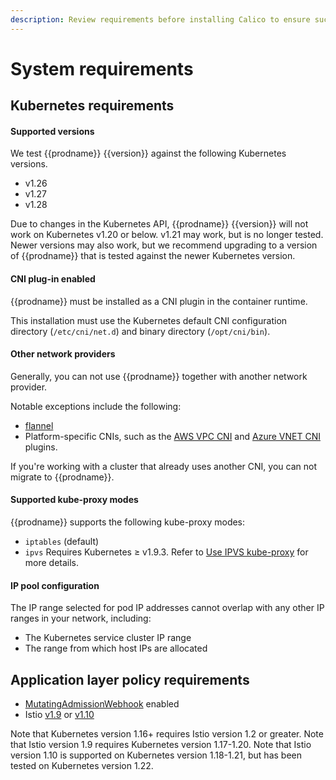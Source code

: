 ```yaml
---
description: Review requirements before installing Calico to ensure success.
---
```


# System requirements

<ReqsSys orch='Kubernetes' />

## Kubernetes requirements

#### Supported versions

We test {{prodname}} {{version}} against the following Kubernetes versions.

- v1.26
- v1.27
- v1.28

Due to changes in the Kubernetes API, {{prodname}} {{version}} will not work
on Kubernetes v1.20 or below. v1.21 may work, but is no longer tested.
Newer versions may also work, but we recommend upgrading to a version of {{prodname}}
that is tested against the newer Kubernetes version.

#### CNI plug-in enabled

{{prodname}} must be installed as a CNI plugin in the container runtime.

This installation must use the Kubernetes default CNI configuration directory (`/etc/cni/net.d`) and binary directory (`/opt/cni/bin`).

#### Other network providers

Generally, you can not use {{prodname}} together with another network provider.

Notable exceptions include the following:

* [flannel](flannel/index.mdx)
* Platform-specific CNIs, such as the [AWS VPC CNI](https://github.com/aws/amazon-vpc-cni-k8s/blob/master/README.md) and [Azure VNET CNI](https://github.com/Azure/azure-container-networking/blob/master/docs/cni.md) plugins.

If you're working with a cluster that already uses another CNI, you can not migrate to {{prodname}}.

#### Supported kube-proxy modes

{{prodname}} supports the following kube-proxy modes:

- `iptables` (default)
- `ipvs` Requires Kubernetes &#8805;  v1.9.3. Refer to
  [Use IPVS kube-proxy](../../networking/configuring/use-ipvs.mdx) for more details.

#### IP pool configuration

The IP range selected for pod IP addresses cannot overlap with any other
IP ranges in your network, including:

- The Kubernetes service cluster IP range
- The range from which host IPs are allocated

## Application layer policy requirements

- [MutatingAdmissionWebhook](https://kubernetes.io/docs/reference/access-authn-authz/admission-controllers/#mutatingadmissionwebhook) enabled
- Istio [v1.9](https://istio.io/v1.9/) or [v1.10](https://archive.istio.io/v1.10/)

Note that Kubernetes version 1.16+ requires Istio version 1.2 or greater.
Note that Istio version 1.9 requires Kubernetes version 1.17-1.20.
Note that Istio version 1.10 is supported on Kubernetes version 1.18-1.21, but has been tested on Kubernetes version 1.22.

<ReqsKernel />
